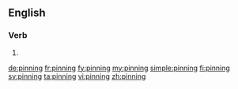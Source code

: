 ==English==

===Verb===
{{head|en}}

# {{present participle of|pin}}

[[de:pinning]]
[[fr:pinning]]
[[fy:pinning]]
[[my:pinning]]
[[simple:pinning]]
[[fi:pinning]]
[[sv:pinning]]
[[ta:pinning]]
[[vi:pinning]]
[[zh:pinning]]